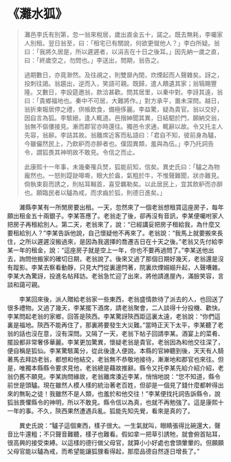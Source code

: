 # 《灘水狐》

> 灘邑李氏有別第，忽一翁來稅居，歲出直金五十，諾之。既去無耗，李囑家人別租。翌日翁至，曰：「租宅已有關說，何欲更僦他人？」李白所疑。翁曰：「我將久居是，所以遲遲者，以涓吉在十日之後耳。」因先納一歲之直，曰：「終歲空之，勿問也。」李送出，問期，翁告之。
>
> 過期數日，亦竟渺然。及往覘之，則雙扉內閉，炊煙起而人聲雜矣。訝之，投刺往謁。翁趨出，逆而入，笑語可親。既歸，遣人饋遺其家；翁犒賜豐隆。又數日，李設筵邀翁，款洽甚歡。問其居里，以秦中對。李訝其遠，翁曰：「貴鄉福地也。秦中不可居，大難將作。」對方承平，置未深問。越日，翁折柬報居停之禮，供帳飲食，備極侈麗。李益驚，疑為貴官。翁以交好，因自言為狐。李駭絕，逢人輒道。邑搢紳聞其異，日結駟於門，願納交翁，翁無不傴僂接見。漸而郡官亦時還往。獨邑令求通，輒辭以故。令又托主人先容，翁辭。李詰其故。翁離席近客而私語曰：「君自不知，彼前身為驢，今雖儼然民上，乃飲粐而亦醉者也。僕固異類，羞與為伍。」李乃托詞告令，謂狐畏其神明故不敢見。令信之而止。
>
> 此康熙十一年事，未幾秦罹兵燹，狐能前知，信矣。異史氏曰：「驢之為物龐然也。一怒則踶趹嗥嘶，眼大於盎，氣粗於牛，不惟聲難聞，狀亦難見。倘執束芻而誘之，則帖耳輯首，喜受羈勒矣。以此居民上，宜其飲粐而亦醉也。願臨民者以驢為戒，而求齒於狐，則德日進矣。」

&emsp;&emsp;濰縣李某有一所閒房要出租。一天，忽然來了一個老翁想租賃這座房子，每年願出租金五十兩銀子。李某答應了。老翁走了後，卻再沒有音訊，李某便囑咐家人把房子再租給別人。第二天，老翁來了，說：“已經講妥把房子租給我，為什麼又要租給別人？”李某告訴他說，自己懷疑他不再來了。老翁說：“我馬上就要搬來長住，之所以遲遲沒搬過來，是因為我選擇的喬遷吉日在十天之後。”老翁又先付給李某一年的租金，說：“這座房子就是空上一年，你也不要再過問了。”李某送他出去，詢問他搬家的確切日期，老翁說了。後來又過了那個日期好幾天，老翁還是沒有蹤影。李某去察看動靜，只見大門從裏邊閂著，院裏炊煙嫋嫋升起，人聲嘈雜。李某大為驚訝，投進名帖拜訪。老翁急忙迎了出來，將他請進屋內，滿臉笑容，言談和藹可親。

&emsp;&emsp;李某回來後，派人贈給老翁家一些東西，老翁盛情款待了派去的人，也回送了很多禮物。又過了幾天，李某擺下酒席，請老翁聚會，二人談得十分投機、歡快。李某問起老翁的家鄉，回答是陝西。李某驚訝陝西距這裏太遠，老翁說：“你們這裏是福地。陝西不能再住了，那裏將要發生大災難。”當時正天下太平，李某聽了老翁的話也沒在意，沒有深問。又隔了一天，老翁下帖子回請李某。酒宴上的菜肴、擺設都非常奢侈華麗。李某更加驚異，懷疑老翁是貴官。老翁因為和他交往深了，便自稱是狐仙。李某驚駭萬分，從此後逢人便說。本縣的官紳聽到後，天天有人騎著馬去拜訪老翁，都想和他結交，老翁無不恭敬地接待，漸漸地和郡官也來往。但是，唯獨本縣縣令要求見他，老翁總是藉故推辭。縣令又托李某先給介紹介紹，老翁仍舊不願見。李某詢問緣故，老翁離席湊近李某，悄悄地說：“您不知道，縣令前世是頭驢。現在雖然人模人樣的統治著老百姓，但卻是一個見了錢什麼都幹得出來的無恥之徒！我雖然不是人類，也羞於和他交往！”李某便找托詞告訴縣令，說狐翁畏懼縣令的神明，所以不敢見。縣令信以為真，也就不再勉強了。這是康熙十一年的事。不久，陝西果然遭遇兵亂。狐能先知先覺，看來是真的了。

&emsp;&emsp;異史氏說：“驢子這個東西，樣子很大。一生氣就叫，眼睛張得比碗還大，聲音比牛還粗；不只聲音難聽，樣子也難看。假如拿一把草引誘牠，就會俯首貼耳，很高興的接受束縛。以這樣的德行做父母官，就算小小好處也會頭暈暈的。但願願父母官能以驢為戒，而希望能讓狐狸看得起，那麼品德自然逐日增長了。”
